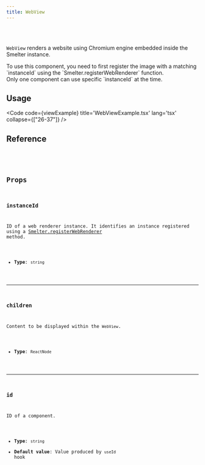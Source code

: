 ```yaml
---
title: WebView
---
```


<Badge text="Required feature:web-renderer" variant="note" size="large" />

<br />
<br />

`WebView` renders a website using Chromium engine embedded inside the Smelter instance.

<Aside>To use this component, you need to first register the image with a matching `instanceId` using the `Smelter.registerWebRenderer` function.</Aside>

<Aside type='caution'>Only one component can use specific `instanceId` at the time.</Aside>

## Usage

<Code code={viewExample} title='WebViewExample.tsx' lang='tsx' collapse={["26-37"]} />

## Reference

<CollapsibleDetails summaryTitle='Type definitions' open>
<Code code={`
type WebView = {
    id?: string;
    children?: ReactElement[];
    instanceId: string;
}
`} lang='tsx' />
</CollapsibleDetails>

## Props

### instanceId
ID of a web renderer instance. It identifies an instance registered using a [Smelter.registerWebRenderer](/ts-sdk/smelter#registerwebrenderer) method.

- **Type**: `string`

---

### children
Content to be displayed within the `WebView`.

- **Type**: `ReactNode`

---

### id
ID of a component.

- **Type**: `string`
- **Default value**: Value produced by `useId` hook
